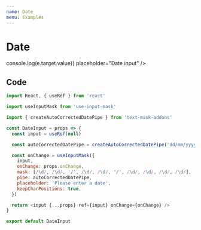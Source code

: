 ```yaml
---
name: Date
menu: Examples
---
```




# Date

<Playground>
  <DateInput
    onChange={e => console.log(e.target.value)}
    placeholder="Date input"
  />
</Playground>

## Code

```js
import React, { useRef } from 'react'

import useInputMask from 'use-input-mask'

import { createAutoCorrectedDatePipe } from 'text-mask-addons'

const DateInput = props => {
  const input = useRef(null)

  const autoCorrectedDatePipe = createAutoCorrectedDatePipe('dd/mm/yyyy HH:MM')

  const onChange = useInputMask({
    input,
    onChange: props.onChange,
    mask: [/\d/, /\d/, '/', /\d/, /\d/, '/', /\d/, /\d/, /\d/, /\d/],
    pipe: autoCorrectedDatePipe,
    placeholder: 'Please enter a date',
    keepCharPositions: true,
  })

  return <input {...props} ref={input} onChange={onChange} />
}

export default DateInput
```
